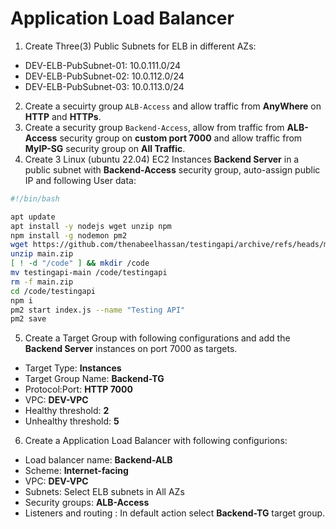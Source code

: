 # Application Load Balancer

1. Create Three(3) Public Subnets for ELB in different AZs:
- DEV-ELB-PubSubnet-01: 10.0.111.0/24
- DEV-ELB-PubSubnet-02: 10.0.112.0/24
- DEV-ELB-PubSubnet-03: 10.0.113.0/24
2. Create a secuirty group ``ALB-Access`` and allow traffic from __AnyWhere__ on __HTTP__ and __HTTPs__.
3. Create a security group ``Backend-Access``, allow from traffic from __ALB-Access__ security group on __custom port 7000__ and allow traffic from __MyIP-SG__ security group on __All Traffic__.
4. Create 3 Linux (ubuntu 22.04) EC2 Instances __Backend Server__ in a public subnet with __Backend-Access__ security group, auto-assign public IP and following User data:
```bash
#!/bin/bash

apt update
apt install -y nodejs wget unzip npm
npm install -g nodemon pm2
wget https://github.com/thenabeelhassan/testingapi/archive/refs/heads/main.zip
unzip main.zip
[ ! -d "/code" ] && mkdir /code
mv testingapi-main /code/testingapi
rm -f main.zip
cd /code/testingapi
npm i
pm2 start index.js --name "Testing API"
pm2 save
```
5. Create a Target Group with following configurations and add the __Backend Server__ instances on port 7000 as targets.
- Target Type: __Instances__
- Target Group Name: __Backend-TG__
- Protocol:Port: __HTTP 7000__
- VPC: __DEV-VPC__
- Healthy threshold: __2__
- Unhealthy threshold: __5__
6. Create a Application Load Balancer with following configurions:
- Load balancer name: __Backend-ALB__
- Scheme: __Internet-facing__
- VPC: __DEV-VPC__
- Subnets: Select ELB subnets in All AZs
- Security groups: __ALB-Access__
- Listeners and routing : In default action select __Backend-TG__ target group.